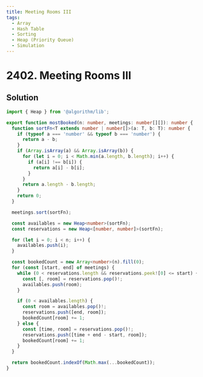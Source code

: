 ```yaml
---
title: Meeting Rooms III
tags:
  - Array
  - Hash Table
  - Sorting
  - Heap (Priority Queue)
  - Simulation
---
```


# 2402. Meeting Rooms III

<Badges>
  <LevelBadge level="hard" />
  <TopicBadge name="Array" slug="array" />
  <TopicBadge name="Hash Table" slug="hash-table" />
  <TopicBadge name="Sorting" slug="sorting" />
  <TopicBadge name="Heap (Priority Queue)" slug="heap-priority-queue" />
  <TopicBadge name="Simulation" slug="simulation" />
</Badges>

## Solution

```typescript filename="solution.ts" copy
import { Heap } from '@algorithm/lib';

export function mostBooked(n: number, meetings: number[][]): number {
  function sortFn<T extends number | number[]>(a: T, b: T): number {
    if (typeof a === 'number' && typeof b === 'number') {
      return a - b;
    }
    if (Array.isArray(a) && Array.isArray(b)) {
      for (let i = 0; i < Math.min(a.length, b.length); i++) {
        if (a[i] !== b[i]) {
          return a[i] - b[i];
        }
      }
      return a.length - b.length;
    }
    return 0;
  }

  meetings.sort(sortFn);

  const availables = new Heap<number>(sortFn);
  const reservations = new Heap<[number, number]>(sortFn);

  for (let i = 0; i < n; i++) {
    availables.push(i);
  }

  const bookedCount = new Array<number>(n).fill(0);
  for (const [start, end] of meetings) {
    while (0 < reservations.length && reservations.peek![0] <= start) {
      const [, room] = reservations.pop()!;
      availables.push(room);
    }

    if (0 < availables.length) {
      const room = availables.pop()!;
      reservations.push([end, room]);
      bookedCount[room] += 1;
    } else {
      const [time, room] = reservations.pop()!;
      reservations.push([time + end - start, room]);
      bookedCount[room] += 1;
    }
  }

  return bookedCount.indexOf(Math.max(...bookedCount));
}
```

<ProblemLink
  codingSite="leetcode"
  href="https://leetcode.com/problems/meeting-rooms-iii"
  title="Meeting Rooms III"
/>
